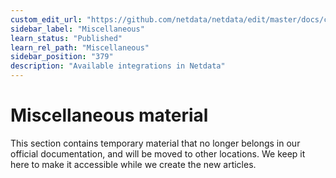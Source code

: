```yaml
---
custom_edit_url: "https://github.com/netdata/netdata/edit/master/docs/category-overview-pages/misc-overview.md"
sidebar_label: "Miscellaneous"
learn_status: "Published"
learn_rel_path: "Miscellaneous"
sidebar_position: "379"
description: "Available integrations in Netdata"
---
```



# Miscellaneous material

This section contains temporary material that no longer belongs in our official documentation, and will
be moved to other locations. We keep it here to make it accessible while we create the new articles. 





